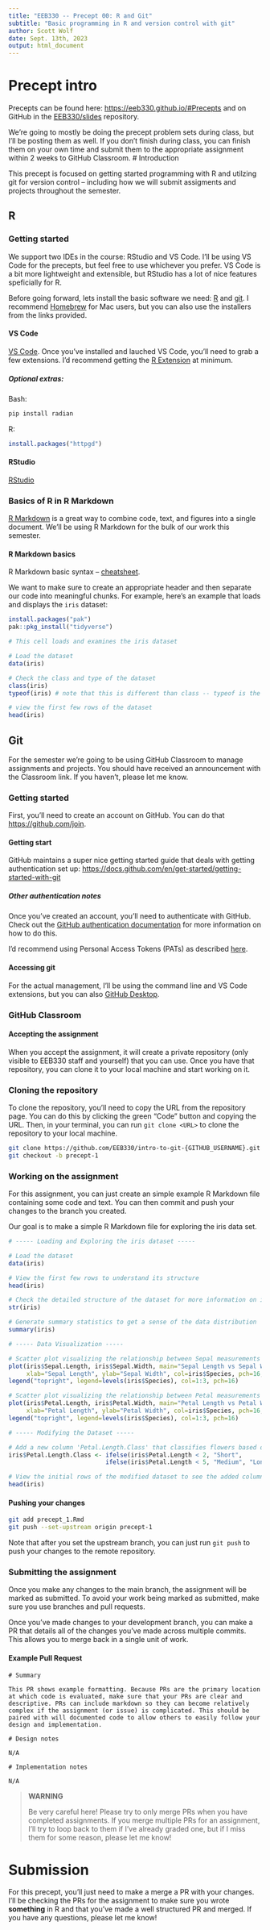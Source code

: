 ```yaml
---
title: "EEB330 -- Precept 00: R and Git"
subtitle: "Basic programming in R and version control with git"
author: Scott Wolf
date: Sept. 13th, 2023
output: html_document
---
```


# Precept intro

Precepts can be found here: [https://eeb330.github.io/#Precepts](https://eeb330.github.io/#Precepts) and on GitHub in the [EEB330/slides](https://github.com/EEB330/slides/tree/main/precepts) repository.

We're going to mostly be doing the precept problem sets during class, but I'll be posting them as well. If you don't finish during class, you can finish them on your own time and submit them to the appropriate assignment within 2 weeks to GitHub Classroom.
# Introduction

This precept is focused on getting started programming with R and utilzing git for version control -- including how we will submit assigments and projects throughout the semester.


## R


### Getting started

We support two IDEs in the course: RStudio and VS Code.  I'll be using VS Code for the precepts, but feel free to use whichever you prefer. VS Code is a bit more lightweight and extensible, but RStudio has a lot of nice features speficially for R.

Before going forward, lets install the basic software we need: [R](https://cran.r-project.org/) and [git](https://git-scm.com/book/en/v2/Getting-Started-Installing-Git). I recommend [Homebrew](https://brew.sh/) for Mac users, but you can also use the installers from the links provided.


#### VS Code
[VS Code](https://code.visualstudio.com/). Once you've installed and lauched VS Code, you'll need to grab a few extensions. I'd recommend getting the [R Extension](https://code.visualstudio.com/docs/languages/r) at minimum.

##### Optional extras:
Bash:
```bash
pip install radian
```

R:
```r
install.packages("httpgd")
```

#### RStudio
[RStudio](https://rstudio.com/) 


### Basics of R in R Markdown

[R Markdown](https://rmarkdown.rstudio.com/) is a great way to combine code, text, and figures into a single document. We'll be using R Markdown for the bulk of our work this semester.


#### R Markdown basics

R Markdown basic syntax -- [cheatsheet](https://rstudio.com/wp-content/uploads/2015/02/rmarkdown-cheatsheet.pdf).

We want to make sure to create an appropriate header and then separate our code into meaningful chunks.  For example, here's an example that loads and displays the `iris` dataset:

```r
install.packages("pak")
pak::pkg_install("tidyverse")
```


```r
# This cell loads and examines the iris dataset

# Load the dataset
data(iris)

# Check the class and type of the dataset
class(iris)
typeof(iris) # note that this is different than class -- typeof is the underlying type of the object in memory.

# view the first few rows of the dataset
head(iris)
```


## Git

For the semester we're going to be using GitHub Classroom to manage assignments and projects. You should have received an announcement with the Classroom link.  If you haven't, please let me know.

### Getting started

First, you'll need to create an account on GitHub. You can do that [https://github.com/join](https://github.com/join).


#### Getting start
GitHub maintains a super nice getting started guide that deals with getting authentication set up: [https://docs.github.com/en/get-started/getting-started-with-git](https://docs.github.com/en/get-started/getting-started-with-git)


##### Other authentication notes

Once you've created an account, you'll need to authenticate with GitHub. Check out the [GitHub authentication documentation](https://docs.github.com/en/authentication/keeping-your-account-and-data-secure/about-authentication-to-github) for more information on how to do this.

I'd recommend using Personal Access Tokens (PATs) as described [here](https://docs.github.com/en/authentication/keeping-your-account-and-data-secure/managing-your-personal-access-tokens).

#### Accessing git

For the actual management, I'll be using the command line and VS Code extensions, but you can also [GitHub Desktop](https://desktop.github.com/).

### GitHub Classroom

#### Accepting the assignment

When you accept the assignment, it will create a private repository (only visible to EEB330 staff and yourself) that you can use. Once you have that repository, you can clone it to your local machine and start working on it.

### Cloning the repository

To clone the repository, you'll need to copy the URL from the repository page.  You can do this by clicking the green "Code" button and copying the URL.  Then, in your terminal, you can run `git clone <URL>` to clone the repository to your local machine.

```bash
git clone https://github.com/EEB330/intro-to-git-{GITHUB_USERNAME}.git
git checkout -b precept-1
```
### Working on the assignment

For this assignment, you can just create an simple example R Markdown file containing some code and text.  You can then commit and push your changes to the branch you created.

Our goal is to make a simple R Markdown file for exploring the iris data set.

```r
# ----- Loading and Exploring the iris dataset -----

# Load the dataset
data(iris)

# View the first few rows to understand its structure
head(iris)

# Check the detailed structure of the dataset for more information on its columns
str(iris)

# Generate summary statistics to get a sense of the data distribution
summary(iris)

# ----- Data Visualization -----

# Scatter plot visualizing the relationship between Sepal measurements
plot(iris$Sepal.Length, iris$Sepal.Width, main="Sepal Length vs Sepal Width", 
     xlab="Sepal Length", ylab="Sepal Width", col=iris$Species, pch=16, cex=1.3)
legend("topright", legend=levels(iris$Species), col=1:3, pch=16)

# Scatter plot visualizing the relationship between Petal measurements
plot(iris$Petal.Length, iris$Petal.Width, main="Petal Length vs Petal Width", 
     xlab="Petal Length", ylab="Petal Width", col=iris$Species, pch=16, cex=1.3)
legend("topright", legend=levels(iris$Species), col=1:3, pch=16)

# ----- Modifying the Dataset -----

# Add a new column 'Petal.Length.Class' that classifies flowers based on petal length
iris$Petal.Length.Class <- ifelse(iris$Petal.Length < 2, "Short", 
                           ifelse(iris$Petal.Length < 5, "Medium", "Long"))

# View the initial rows of the modified dataset to see the added column
head(iris)


```

#### Pushing your changes
```bash
git add precept_1.Rmd
git push --set-upstream origin precept-1 
```

Note that after you set the upstream branch, you can just run `git push` to push your changes to the remote repository.

### Submitting the assignment

Once you make any changes to the main branch, the assignment will be marked as submitted. To avoid your work being marked as submitted, make sure you use branches and pull requests.

Once you've made changes to your development branch, you can make a PR that details all of the changes you've made across multiple commits. This allows you to merge back in a single unit of work.

#### Example Pull Request
```verbatim
# Summary

This PR shows example formatting. Because PRs are the primary location at which code is evaluated, make sure that your PRs are clear and descriptive. PRs can include markdown so they can become relatively complex if the assignment (or issue) is complicated. This should be paired with will documented code to allow others to easily follow your design and implementation.

# Design notes

N/A

# Implementation notes

N/A
```
> **WARNING**
>
> Be very careful here! Please try to only merge PRs when you have completed assignments. If you merge multiple PRs for an assignment, I'll try to loop back to them if I've already graded one, but if I miss them for some reason, please let me know!



# Submission

For this precept, you'll just need to make a merge a PR with your changes. I'll be checking the PRs for the assignment to make sure you wrote __something__ in R and that you've made a well structured PR and merged.  If you have any questions, please let me know!